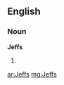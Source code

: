 ==English==
{{rfv|we don't generally include plurals of proper nouns, at least not given names}}
===Noun===
'''Jeffs'''

# {{plural of|Jeff}}

[[ar:Jeffs]]
[[mg:Jeffs]]